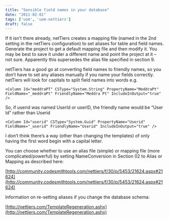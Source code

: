 ```yaml
---
title: "Sensible field names in your database"
date: "2011-02-01"
tags: ['uom', 'uom-nettiers']
draft: false
---
```


If it isn’t there already, netTiers creates a mapping file (named in the 2nd setting in the netTiers configuration) to set aliases for table and field names. Generate the project to get a default mapping file and then modify it. You may be best to save it under a different name and point the project at it – not sure. Apparently this supersedes the alias file specified in section 9.

netTiers has a good go at converting field names to friendly names, so you don’t have to set any aliases manually if you name your fields correctly. netTiers will look for capitals to split field names into words e.g.

```
<Column Id="meddraPT" CSType="System.String" PropertyName="MeddraPt" FieldName="_meddraPt" FriendlyName="Meddra Pt" IncludeInOutput="true" />
```

So, if userid was named UserId or userID, the friendly name would be “User Id" rather than Userid

```
<Column Id="userid" CSType="System.Guid" PropertyName="Userid" FieldName="_userid" FriendlyName="Userid" IncludeInOutput="true" />
```

I don’t think there’s a way (other than changing the templates) of only having the first word begin with a capital letter.

You can choose whether to use an alias file (simple) or mapping file (more complicated/powerful) by setting NameConversion in Section 02 to Alias or Mapping as described here:

[http://community.codesmithtools.com/nettiers/f/30/p/5453/21624.aspx#21624](http://community.codesmithtools.com/nettiers/f/30/p/5453/21624.aspx#21624)

Information on re-setting aliases if you change the database schema:

[http://nettiers.com/TemplateRegeneration.ashx](http://nettiers.com/TemplateRegeneration.ashx)
